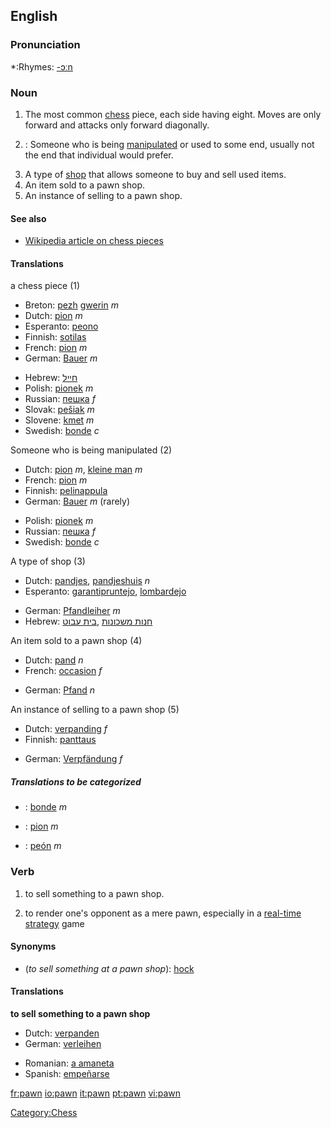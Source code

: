==English==

===Pronunciation===
*:Rhymes: [[Rhymes:English:-ɔːn|-ɔːn]]

===Noun===
{{en-noun-reg}}

# The most common [[chess]] piece, each side having eight.  Moves are only forward and attacks only forward diagonally.
# {{colloquial}}: Someone who is being [[manipulate]]d or used to some end, usually not the end that individual would prefer.
# A type of [[shop]] that allows someone to buy and sell used items.
# An item sold to a pawn shop.
# An instance of selling to a pawn shop.

====See also====
*[[w:Chess_piece|Wikipedia article on chess pieces]]

====Translations====
;a chess piece (1)
{{top}}
*Breton: [[pezh]] [[gwerin]] ''m''
*Dutch: [[pion]] ''m''
*Esperanto: [[peono]]
*Finnish: [[sotilas]]
*French: [[pion]] ''m''
*German: [[Bauer]] ''m''
{{mid}}
*Hebrew: [[חייל]] {{m}}
*Polish: [[pionek]] ''m''
*Russian: [[пешка]] ''f''
*Slovak: [[pešiak]] ''m''
*Slovene: [[kmet]] ''m''
*Swedish: [[bonde]] ''c''
{{bottom}}

;Someone who is being manipulated (2)
{{top}}
*Dutch: [[pion]] ''m'', [[kleine man]] ''m''
*French: [[pion]] ''m''
*Finnish: [[pelinappula]]
*German: [[Bauer]] ''m'' (rarely)
{{mid}}
*Polish: [[pionek]] ''m''
*Russian: [[пешка]] ''f''
*Swedish: [[bonde]] ''c''
{{bottom}}

;A type of shop (3)
{{top}}
*Dutch: [[pandjes]], [[pandjeshuis]] ''n''
*Esperanto: [[garantipruntejo]], [[lombardejo]]
{{mid}}
*German: [[Pfandleiher]] ''m''
*Hebrew: [[חנות משכונות]] {{f}} ,[[בית עבוט]] {{m}}
{{bottom}}

;An item sold to a pawn shop (4)
{{top}}
*Dutch: [[pand]] ''n''
*French: [[occasion]] ''f''
{{mid}}
*German: [[Pfand]] ''n''
{{bottom}}

;An instance of selling to a pawn shop (5)
{{top}}
*Dutch: [[verpanding]] ''f''
*Finnish: [[panttaus]]
{{mid}}
*German: [[Verpfändung]] ''f''
{{bottom}}

=====Translations to be categorized=====
{{checktrans}}
{{top}}
*{{ttbc|Norwegian}}: [[bonde]] ''m''
{{mid}}
*{{ttbc|Romanian}}: [[pion]] ''m''
*{{ttbc|Spanish}}: [[peón]] ''m''
{{bottom}}

===Verb===
{{en-verb}}

# to sell something to a pawn shop.
# {{cattag|gaming}} to render one's opponent as a mere pawn, especially in a [[real-time strategy]] game

====Synonyms====
* (''to sell something at a pawn shop''): [[hock]]

====Translations====
'''to sell something to a pawn shop'''
{{top}}
*Dutch: [[verpanden]]
*German: [[verleihen]]
{{mid}}
*Romanian: [[a amaneta]]
*Spanish: [[empeñarse]]
{{bottom}}

[[Category:Chess]]

[[fr:pawn]]
[[io:pawn]]
[[it:pawn]]
[[pt:pawn]]
[[vi:pawn]]